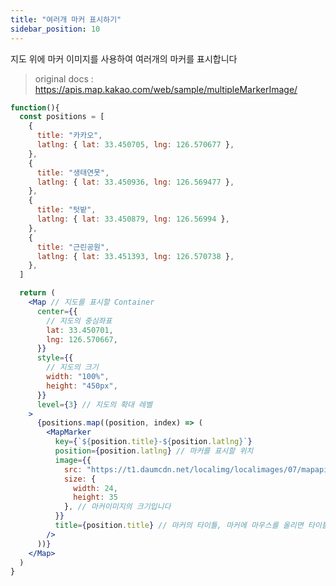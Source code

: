 ```yaml
---
title: "여러개 마커 표시하기"
sidebar_position: 10
---
```


지도 위에 마커 이미지를 사용하여 여러개의 마커를 표시합니다

> original docs : https://apis.map.kakao.com/web/sample/multipleMarkerImage/

```jsx live
function(){
  const positions = [
    {
      title: "카카오",
      latlng: { lat: 33.450705, lng: 126.570677 },
    },
    {
      title: "생태연못",
      latlng: { lat: 33.450936, lng: 126.569477 },
    },
    {
      title: "텃밭",
      latlng: { lat: 33.450879, lng: 126.56994 },
    },
    {
      title: "근린공원",
      latlng: { lat: 33.451393, lng: 126.570738 },
    },
  ]

  return (
    <Map // 지도를 표시할 Container
      center={{
        // 지도의 중심좌표
        lat: 33.450701,
        lng: 126.570667,
      }}
      style={{
        // 지도의 크기
        width: "100%",
        height: "450px",
      }}
      level={3} // 지도의 확대 레벨
    >
      {positions.map((position, index) => (
        <MapMarker
          key={`${position.title}-${position.latlng}`}
          position={position.latlng} // 마커를 표시할 위치
          image={{
            src: "https://t1.daumcdn.net/localimg/localimages/07/mapapidoc/markerStar.png", // 마커이미지의 주소입니다
            size: {
              width: 24,
              height: 35
            }, // 마커이미지의 크기입니다
          }}
          title={position.title} // 마커의 타이틀, 마커에 마우스를 올리면 타이틀이 표시됩니다
        />
      ))}
    </Map>
  )
}
```
